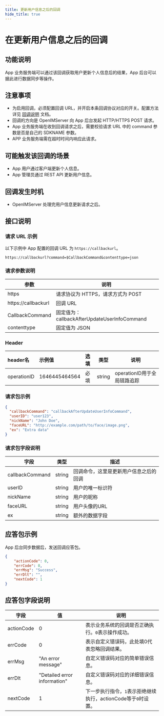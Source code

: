 ```yaml
---
title: 更新用户信息之后的回调
hide_title: true
---
```


# 在更新用户信息之后的回调

## 功能说明
App 业务服务端可以通过该回调获取用户更新个人信息后的结果，App 后台可以据此进行数据同步等操作。

## 注意事项
- 为启用回调，必须配置回调 URL，并开启本条回调协议对应的开关。配置方法详见 [回调说明](../introduction) 文档。
- 回调的方向是 OpenIMServer 向 App 后台发起 HTTP/HTTPS POST 请求。
- App 业务服务端在收到回调请求之后，需要校验请求 URL 中的 command 参数是否是自己的 SDKNAME 参数。
- APP 业务服务端需在超时时间内响应此请求。

## 可能触发该回调的场景
- App 用户通过客户端更新个人信息。
- App 管理员通过 REST API 更新用户信息。

## 回调发生时机
- OpenIMServer 处理完用户信息更新请求之后。

## 接口说明

### 请求 URL 示例
以下示例中 App 配置的回调 URL 为 `https://callbackurl`。
```plaintext
https://callbackurl?command=$CallbackCommand&contenttype=json
```

### 请求参数说明

| 参数                 | 说明                                                   |
|-------------------- |------------------------------------------------------ |
| https               | 请求协议为 HTTPS，请求方式为 POST                      |
| https://callbackurl | 回调 URL                                               |
| CallbackCommand     | 固定值为：callbackAfterUpdateUserInfoCommand          |
| contenttype         | 固定值为 JSON                                         |

### Header
| header名     | 示例值           | 选填  | 类型     | 说明                  |
|:------------|:--------------|:----|--------|---------------------|
| operationID | 1646445464564 | 必填  | string | operationID用于全局链路追踪 |

### 请求包示例
```json
{
  "callbackCommand": "callbackAfterUpdateUserInfoCommand",
  "userID": "user123",
  "nickName": "John Doe",
  "faceURL": "http://example.com/path/to/face/image.png",
  "ex": "Extra data"
}
```

### 请求包字段说明

| 字段            | 类型    | 描述                            |
|----------------|---------|---------------------------------|
| callbackCommand | string  | 回调命令，这里是更新用户信息之后的回调 |
| userID          | string  | 用户的唯一标识符                |
| nickName        | string  | 用户的昵称                      |
| faceURL         | string  | 用户头像的URL                   |
| ex              | string  | 额外的数据字段                  |

## 应答包示例
App 后台同步数据后，发送回调应答包。

```json
{
    "actionCode": 0,
    "errCode": 0,
    "errMsg": "Success",
    "errDlt": "",
    "nextCode": 1
}

```



## 应答包字段说明

| 字段         | 值                           | 说明                                       |
|-------------|------------------------------|------------------------------------------|
| actionCode  | 0                            | 表示业务系统的回调是否正确执行。`0`表示操作成功。     |
| errCode     | 0                            | 表示自定义错误码，此处填0代表忽略回调结果。|
| errMsg      | "An error message"           | 自定义错误码对应的简单错误信息。|
| errDlt      | "Detailed error information" | 自定义错误码对应的详细错误信息。|
| nextCode    | 1                            | 下一步执行指令，`1`表示拒绝继续执行，actionCode等于`0`时设置。|

